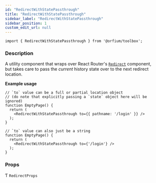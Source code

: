 ```yaml
---
id: "RedirectWithStatePassthrough"
title: "RedirectWithStatePassthrough"
sidebar_label: "RedirectWithStatePassthrough"
sidebar_position: 1
custom_edit_url: null
---
```


`import { RedirectWithStatePassthrough } from '@orfium/toolbox';`

### Description

A utility component that wraps over React Router's [`Redirect`](https://v5.reactrouter.com/web/api/Redirect) component,
but takes care to pass the _current_ history state over to the next redirect location.

**Example usage**

```tsx
// `to` value can be a full or partial location object
// (do note that explicitly passing a `state` object here will be ignored)
function EmptyPage() {
  return (
    <RedirectWithStatePassthrough to={{ pathname: '/login' }} />
  );
}
```

```tsx
// `to` value can also just be a string
function EmptyPage() {
  return (
    <RedirectWithStatePassthrough to={'/login'} />
  );
}
```

### Props

Ƭ `RedirectProps`

<Type />
